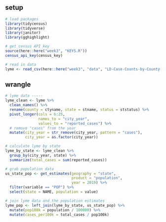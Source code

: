 ## setup

```r
# load packages
library(tidycensus)
library(tidyverse)
library(janitor)
library(gghighlight)

# get census API key
source(here::here("week3", "KEYS.R"))
census_api_key(census_key)

# read in data
lyme <- read_csv(here::here("week3", "data", "LD-Case-Counts-by-County-01-20.csv"))
```

## wrangle

```r
# lyme data -----
lyme_clean <- lyme %>% 
  clean_names() %>% 
  rename(county = ctyname, state = stname, status = ststatus) %>% 
  pivot_longer(cols = 6:25,
               names_to = "city_year",
               values_to = "reported_cases") %>% 
  # remove "cases" from the year
  mutate(city_year = str_remove(city_year, pattern = "cases"),
         city_year = as.factor(city_year))

# calculate lyme by state
lyme_by_state <- lyme_clean %>% 
  group_by(city_year, state) %>% 
  summarize(total_cases = sum(reported_cases))

# grab population data
us_state_pop <- get_estimates(geography = "state",
                              product = "population",
                              year = 2019) %>% 
  filter(variable == "POP") %>% 
  select(state = NAME, population = value)

# join lyme data and the population estimates
lyme_pop <- left_join(lyme_by_state, us_state_pop) %>% 
  mutate(pop100k = population / 100000) %>% 
  mutate(cases_per100k = total_cases / pop100k)
  
```

